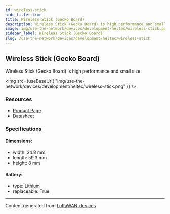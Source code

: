 ```yaml
---
id: wireless-stick
hide_title: true
title: Wireless Stick (Gecko Board)
description: Wireless Stick (Gecko Board) is high performance and small size
image: img/use-the-network/devices/development/heltec/wireless-stick.png
sidebar_label: Wireless Stick (Gecko Board)
slug: /use-the-network/devices/development/heltec/wireless-stick
---
```



## Wireless Stick (Gecko Board)

Wireless Stick (Gecko Board) is high performance and small size

<img
  src={useBaseUrl(
    "img/use-the-network/devices/development/heltec/wireless-stick.png"
  )}
/>

### Resources

- [Product Page](https://heltec.org/project/wireless-stick/)
- [Datasheet](https://heltec.org/project/wireless-stick/#1552557147424-7f1ec-5c651922-b0bbb94c-7398)

### Specifications

#### Dimensions:

- width: 24.8 mm
- length: 59.3 mm
- height: 8 mm

#### Battery:

- type: Lithium
- replaceable: True

---

Content generated from
[LoRaWAN-devices](https://github.com/TheThingsNetwork/lorawan-devices)
